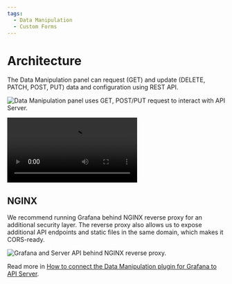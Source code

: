 ```yaml
---
tags:
  - Data Manipulation
  - Custom Forms
---
```



# Architecture

The Data Manipulation panel can request (GET) and update (DELETE, PATCH, POST, PUT) data and configuration using REST API.

<Image
  title="Data Manipulation panel uses GET, POST/PUT request to interact with API Server."
  src="/img/plugins/volkovlabs-form-panel/form-api.png"
/>

<Video
  src="https://www.youtube.com/embed/SHN2S-dRIEM"
  title="How to Manipulate Data using Grafana dashboard."
/>

## NGINX

We recommend running Grafana behind NGINX reverse proxy for an additional security layer. The reverse proxy also allows us to expose additional API endpoints and static files in the same domain, which makes it CORS-ready.

<Image
  title="Grafana and Server API behind NGINX reverse proxy."
  src="/img/plugins/volkovlabs-form-panel/form-nginx-api.png"
/>

Read more in [How to connect the Data Manipulation plugin for Grafana to API Server](/blog/how-to-connect-the-data-manipulation-plugin-for-grafana-to-api-server-1abe5f60c904).

